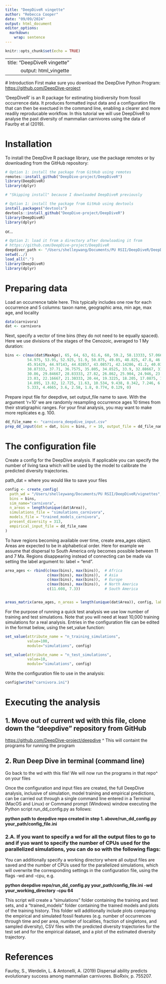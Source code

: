 ```yaml
---
title: "DeepDiveR vingette"
author: "Rebecca Cooper"
date: "09/09/2024"
output: html_document
editor_options: 
  markdown: 
    wrap: sentence
---
```


```r
knitr::opts_chunk$set(echo = TRUE)
```

---
  title: "DeepDiveR vingette"
  output: html_vingette
---

\# Introduction First make sure you download the DeepDive Python Program: <https://github.com/DeepDive-project>

'DeepDiveR' is an R package for estimating biodiversity from fossil occurrence data.
It produces formatted input data and a configuration file that can then be exectued in the command line, enabling a clearer and more readily reproducable workflow.
In this tutorial we will use DeepDiveR to analyse the past diversity of mammalian carnivores using the data of Faurby et al (2019).

# Installation

To install the DeepDive R package library, use the package remotes or by downloading from the GitHub repository:

```r
# Option 1: install the package from GitHub using remotes
remotes::install_github("DeepDive-project/DeepDiveR")
library(DeepDiveR)
library(dplyr)

# "Skipping install" because I downloaded DeepDiveR previously
```

```r
# Option 1: install the package from GitHub using devtools
install.packages("devtools")
devtools::install_github("DeepDive-project/DeepDiveR")
library(DeepDiveR)
library(dplyr)
```

or...

```r
# Option 2: load it from a directory after donwloading it from
# https://github.com/DeepDive-project/DeepDiveR
deepdiver_path <- "/Users/shelleywang/Documents/PU RSII/DeepDiveR/DeepDiveR.Rproj"
setwd(../)
load_all(".")
library(DeepDiveR)
library(dplyr)
```

# Preparing data

Load an occurrence table here.
This typically includes one row for each occurrence and 5 columns: taxon name, geographic area, min age, max age, and locality

```r
data(carnivora)
dat <- carnivora
```

Next, specify a vector of time bins (they do not need to be equally spaced).
Here we use divisions of the stages of the Cenozoic, averaged to 1 My duration:

```r
bins <- c(max(dat$MaxAge), 65, 64, 63, 61.6, 60, 59.2, 58.13333, 57.06667, 56, 
          54.975, 53.95, 52.925, 51.9, 50.875, 49.85, 48.825, 47.8, 46.85714, 
          45.91429, 44.97143, 44.02857, 43.08571, 42.14286, 41.2, 40.03667, 
          38.87333, 37.71, 36.7575, 35.805, 34.8525, 33.9, 32.88667, 31.87333, 
          30.86, 29.84667, 28.83333, 27.82, 26.862, 25.904, 24.946, 23.988, 
          23.03, 22.16667, 21.30333, 20.44, 19.3225, 18.205, 17.0875, 15.97, 
          14.895, 13.82, 12.725, 11.63, 10.534, 9.438, 8.342, 7.246, 6.2895, 
          5.333, 4.4665, 3.6, 2.58, 1.8, 0.774, 0.129, 0)
```

Prepare input file for deepdive, set output_file name to save.
With the argument 'r=10' we are randomly resampling occurrence ages 10 times from their stratigraphic ranges.
For your final analysis, you may want to make more replicates e.g. 100.

```r
dd_file_name <- "carnivora_deepdive_input.csv"
prep_dd_input(dat = dat, bins = bins, r = 10, output_file = dd_file_name)
```

# The configuration file

Create a config for the DeepDive analysis.
If applicable you can specify the number of living taxa which will be used by the model to calibrate the predicted diversity trajectories.

path_dat = where you would like to save your files

```r
config <- create_config(
  path_wd = "/Users/shelleywang/Documents/PU RSII/DeepDiveR/vignettes", # This was path_dat
  bins = bins,
  sim_name="carnivora",
  n_areas = length(unique(dat$Area)),
  simulations_file = "simulations_carnivora", 
  models_file = "trained_models_carnivora", 
  present_diversity = 313,
  empirical_input_file = dd_file_name
)
```

To have regions becoming available over time, create area_ages object.
Areas are expected to be in alphabetical order.
Here for example we assume that dispersal to South America only becomes possible between 11 and 7 Ma.
Regions disappearing instead of connecting can be made via setting the label argument to: label = "end".

```r
area_ages <- rbind(c(max(bins), max(bins)),  # Africa 
                   c(max(bins), max(bins)),  # Asia
                   c(max(bins), max(bins)),  # Europe
                   c(max(bins), max(bins)),  # North America
                   c(11.608, 7.3))           # South America 


areas_matrix(area_ages, n_areas = length(unique(dat$Area)), config, label="start")
```

For the purpose of running a quick test analysis we use low number of training and test simulations.
Note that you will need at least 10,000 training simulations for a real analysis.
Entries in the configuration file can be edited in the format below, using the set_value function:

```r
set_value(attribute_name = "n_training_simulations", 
          value=100, 
          module="simulations", config)

set_value(attribute_name = "n_test_simulations", 
          value=10, 
          module="simulations", config)
```

Write the configuration file to use in the analysis:

```r
config$write("carnivora.ini")
```

# Executing the analysis

## 1. Move out of current wd with this file, clone down the "deepdive" repository from GitHub

<https://github.com/DeepDive-project/deepdive> \^ This will containt the programs for running the program

## 2. Run Deep Dive in terminal (command line)

Go back to the wd with this file!
We will now run the programs in that repo\^ on your files

Once the configuration and input files are created, the full DeepDive analysis, inclusive of simulation, model training and empirical predictions, can be carried out through a single command line entered in a Terminal (MacOS and Linux) or Command prompt (Windows) window executing the Python script run_dd_config.py as follows:

**python path to deepdive repo created in step 1. above/run_dd_config.py your_path/config_file.ini**

### 2.A. If you want to specify a wd for all the output files to go to and if yuo want to specify the number of CPUs used for the parallelized simulations, you can do so with the following flags:

You can additionally specify a working directory where all output files are saved and the number of CPUs used for the parallelized simulations, which will overwrite the corresponding settings in the configuration file, using the flags -wd and -cpu, e.g.

**python deepdive repo/run_dd_config.py your_path/config_file.ini -wd your_working_directory -cpu 64**

This script will create a "simulations" folder containing the training and test sets, and a "trained_models" folder containing the trained models and plots of the training history.
This folder will additionally include plots comparing the empirical and simulated fossil features (e.g. number of occurrences through time and per area, number of localities, fraction of singletons, and sampled diversity), CSV files with the predicted diversity trajectories for the test set and for the empirical dataset, and a plot of the estimated diversity trajectory.

# References

Faurby, S., Werdelin, L.
& Antonelli, A.
(2019) Dispersal ability predicts evolutionary success among mammalian carnivores.
BioRxiv, p. 755207.
